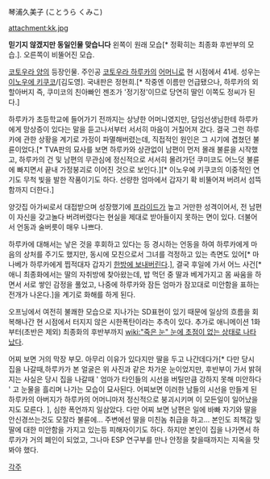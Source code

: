 琴浦久美子 (ことうら くみこ)

attachment:kk.jpg

'''믿기지 않겠지만 동일인물 맞습니다''' 왼쪽이 원래 모습[* 정확히는 최종화 후반부의 모습.]. 오른쪽이 비뚤어진 모습.

[[코토우라 양]]의 등장인물. 주인공 [[코토우라 하루카]]의 [[어머니]]로 현 시점에서 41세. 성우는 [[이노우에 키쿠코]]/[김도영]. 국내판은 정현희.[* 작중엔 이름만 언급됐으나, 하루카의 외할아버지 즉, 쿠미코의 친아빠인 젠조가 '정기정'이므로 당연히 딸인 이쪽도 정씨가 된다.]

하루카가 초등학교에 들어가기 전까지는 상냥한 어머니였지만, 담임선생님한테 하루카에게 망상증이 있다는 말을 듣고나서부터 서서히 마음이 거칠어져 갔다. 결국 그런 하루카에 관한 상황을 계기로 가정이 파멸해버렸는데, 직접적인 원인은 그 시기에 겹쳤던 불륜이었다.[* TVA판의 묘사를 보면 하루카와 상관없이 남편이 먼저 몰래 불륜을 시작했고, 하루카의 건 및 남편의 무관심에 정신적으로 서서히 몰려가던 쿠미코도 어느덧 불륜에 빠지면서 끝내 가정붕괴로 이어진 것으로 보인다.][* 이노우에 키쿠코의 이중적인 연기도 무척 빛을 발한 작품이기도 하다. 선량한 엄마에서 갑자기 확 비뚤어져 버려서 섬뜩함까지 더한다.]

양갓집 아가씨로서 대접받으며 성장했기에 [[프라이드]]가 높고 거만한 성격이어서, 전 남편이 자신을 갖고놀다 버려버렸다는 현실을 제대로 받아들이지 못하는 면이 있다. 더불어서 언동과 술버릇이 매우 나쁘다.

하루카에 대해서는 낳은 것을 후회하고 있다는 등 경시하는 언동을 하여 하루카에게 마음의 상처를 주기도 했지만, 동시에 모친으로서 그녀를 걱정하고 있는 측면도 있어[* 마나베가 하루카에게 찝적대자 갑자기 [http://bbs2.ruliweb.daum.net/gaia/do/ruliweb/family/230/read?articleId=16691206&bbsId=G005&itemId=75&pageIndex=1 한방에 보내버린다].], 결국 후일에 가서 어느 사건[* 애니 최종화에서는 딸의 자취방에 찾아왔는데, 밥 먹던 중 딸과 베게가지고 몸 싸움을 하면서 서로 쌓인 감정을 풀었고, 나중에 하루카와 잠든 엄마가 잠꼬대로 미안함을 표하는 전개가 나온다.]을 계기로 화해를 하게 된다.

오프닝에서 여전히 불쾌한 모습으로 지나가는 SD표현이 있기 때문에 일상의 흐름을 회복해나간 현 시점에서 터지지 않은 시한폭탄이라는 추측이 있다. 추가로 애니메이션 1화부터(초반은 제외) 최종화의 후반부까지 [[wiki:"죽은 눈" 눈에 초점이 없는 상태로 나타났다]].

어찌 보면 거의 막장 부모. 아무리 이유가 있다지만 딸을 두고 나간데다가[* 다만 당시 집을 나갈때,하루카가 본 얼굴은 위 사진과 같은 차가운 눈이었지만, 후반부이 가서 밝혀지는 사실은 당시 집을 나갈때 ' 엄마가 타인들의 시선을 버틸만큼 강하지 못해 미안하다 ' 고 눈물을 흘리며 나가는 모습이 묘사된다. 어찌보면 이러한 남들의 시선을 만들게 된 하루카의 아버지가 하루카의 어머니마저 정신적으로 붕괴시키며 이 모든일이 일어났을지도 모른다. ], 심한 폭언까지 일삼았다. 다만 어찌 보면 남편은 일에 바빠 자기와 딸을 안신경쓰는것도 모잘라 불륜에... 주변에선 딸을 미친놈 취급을 하고... 본인도 죄책감 및 딸에 대한 미안함을 가지고 있는등 피해자이기도 하다. 하지만 본인이 집을 나가면서 하루카가 거의 폐인이 되었고, 그나마 ESP 연구부를 만나 안정을 찾을때까지는 지옥을 맛봐야 했다. 

[[각주]]
